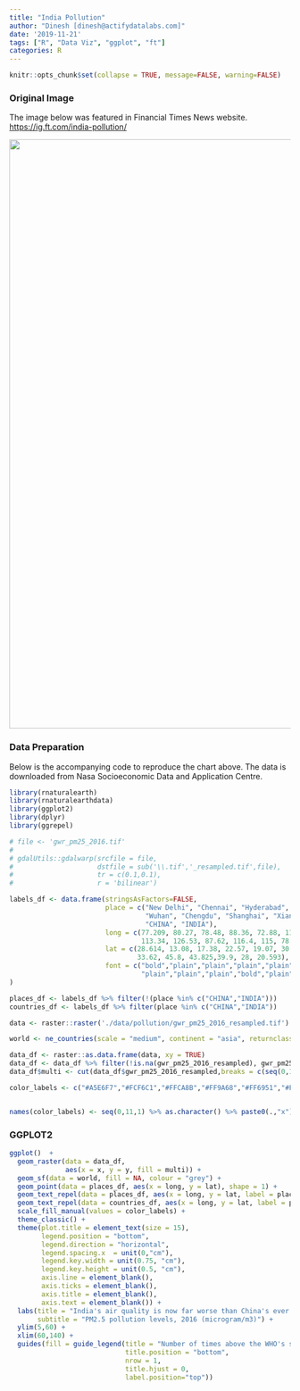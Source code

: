 ---
title: "India Pollution"
author: "Dinesh [dinesh@actifydatalabs.com]"
date: '2019-11-21'
tags: ["R", "Data Viz", "ggplot", "ft"]
categories: R
---

```{r setup, include=FALSE}
knitr::opts_chunk$set(collapse = TRUE, message=FALSE, warning=FALSE)
```

### Original Image


The image below was featured in Financial Times News website. <https://ig.ft.com/india-pollution/> 

<p><img src="/dataviz-r/post/2019-11-21_india_pollution_files/images/pollution.jpg" width="1056" /></p>

### Data Preparation


Below is the accompanying code to reproduce the chart above. The data is downloaded from Nasa Socioeconomic Data and Application Centre. 

```{r data}
library(rnaturalearth)
library(rnaturalearthdata)
library(ggplot2)
library(dplyr)
library(ggrepel)

# file <- 'gwr_pm25_2016.tif'
# 
# gdalUtils::gdalwarp(srcfile = file,
#                     dstfile = sub('\\.tif','_resampled.tif',file),
#                     tr = c(0.1,0.1),
#                     r = 'bilinear')

labels_df <- data.frame(stringsAsFactors=FALSE,
                        place = c("New Delhi", "Chennai", "Hyderabad", "Kolkata", "Mumbai",
                                  "Wuhan", "Chengdu", "Shanghai", "Xian", "Harbin", "Urumqi","Beijing",
                                  "CHINA", "INDIA"),
                        long = c(77.209, 80.27, 78.48, 88.36, 72.88, 114.3, 104.06, 121.48,
                                 113.34, 126.53, 87.62, 116.4, 115, 78.96),
                        lat = c(28.614, 13.08, 17.38, 22.57, 19.07, 30.59, 30.57, 31.23,
                                33.62, 45.8, 43.825,39.9, 28, 20.593),
                        font = c("bold","plain","plain","plain","plain","plain","plain","plain",
                                 "plain","plain","plain","bold","plain","plain")
)

places_df <- labels_df %>% filter(!(place %in% c("CHINA","INDIA")))
countries_df <- labels_df %>% filter(place %in% c("CHINA","INDIA"))

data <- raster::raster('./data/pollution/gwr_pm25_2016_resampled.tif') 

world <- ne_countries(scale = "medium", continent = "asia", returnclass = "sf")

data_df <- raster::as.data.frame(data, xy = TRUE)
data_df <- data_df %>% filter(!is.na(gwr_pm25_2016_resampled), gwr_pm25_2016_resampled > 0)
data_df$multi <- cut(data_df$gwr_pm25_2016_resampled,breaks = c(seq(0,110,10),Inf), labels = paste0(seq(0,11,1) %>% as.character(),"x"))

color_labels <- c("#A5E6F7","#FCF6C1","#FFCA8B","#FF9A68","#FF6951","#FB455A","#DD2E6E","#A92B63","#8C217D","#63277A","#3C2468","#151038")


names(color_labels) <- seq(0,11,1) %>% as.character() %>% paste0(.,"x")
```

### GGPLOT2


```{r plot, tidy=FALSE, fig.width=12, fig.height=8}
ggplot()  +
  geom_raster(data = data_df,
              aes(x = x, y = y, fill = multi)) + 
  geom_sf(data = world, fill = NA, colour = "grey") + 
  geom_point(data = places_df, aes(x = long, y = lat), shape = 1) + 
  geom_text_repel(data = places_df, aes(x = long, y = lat, label = place), segment.size = NA, fontface = places_df$font) + 
  geom_text_repel(data = countries_df, aes(x = long, y = lat, label = place), segment.size = NA, colour = "white", size = 5, fontface = "bold") + 
  scale_fill_manual(values = color_labels) +
  theme_classic() + 
  theme(plot.title = element_text(size = 15),
        legend.position = "bottom",
        legend.direction = "horizontal",
        legend.spacing.x  = unit(0,"cm"),
        legend.key.width = unit(0.75, "cm"), 
        legend.key.height = unit(0.5, "cm"),
        axis.line = element_blank(),
        axis.ticks = element_blank(),
        axis.title = element_blank(),
        axis.text = element_blank()) + 
  labs(title = "India's air quality is now far worse than China's ever was",
       subtitle = "PM2.5 pollution levels, 2016 (microgram/m3)") + 
  ylim(5,60) +
  xlim(60,140) +
  guides(fill = guide_legend(title = "Number of times above the WHO's safe limit",
                             title.position = "bottom",
                             nrow = 1,
                             title.hjust = 0,
                             label.position="top")) 
```
